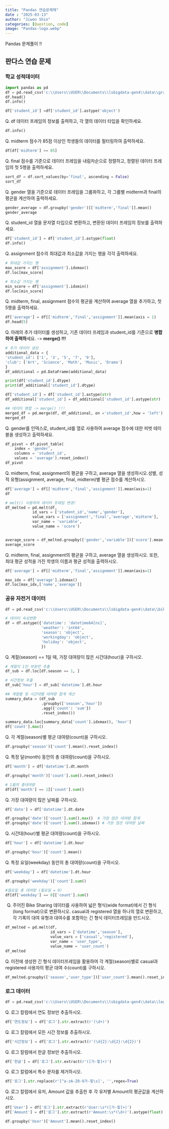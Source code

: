```yaml
---
title: "Pandas 연습문제제"
date : "2025-03-13"
author: "Jiwon Shin"
categories: [Question, code]
image: "Pandas-logo.webp"
---
```


Pandas 문제풀이 !!

## 판다스 연습 문제

### 학교 성적데이터

```python
import pandas as pd 
df = pd.read_csv('c:\\Users\\USER\\Documents\\lsbigdata-gen4\\data\\grade.csv')
df.head()
df.info()

df['student_id'] =df['student_id'].astype('object')
```

Q. df 데이터 프레임의 정보를 출력하고, 각 열의 데이터 타입을 확인하세요.

```python
df.info()
```

Q. midterm 점수가 85점 이상인 학생들의 데이터를 필터링하여 출력하세요.

```python
df[df['midterm'] >= 85]
```

Q. final 점수를 기준으로 데이터 프레임을 내림차순으로 정렬하고, 정렬된 데이터 프레임의 첫 5행을 출력하세요.

```python
sort_df = df.sort_values(by='final', ascending = False)
sort_df
```

Q. gender 열을 기준으로 데이터 프레임을 그룹화하고, 각 그룹별 midterm과 final의 평균을 계산하여 출력하세요.

```python
gender_average = df.groupby('gender')[['midterm','final']].mean()
gender_average
```

Q. student_id 열을 문자열 타입으로 변환하고, 변환된 데이터 프레임의 정보를 출력하세요.

```python
df['student_id'] = df['student_id'].astype(float)
df.info()
```

Q. assignment 점수의 최대값과 최소값을 가지는 행을 각각 출력하세요.

```python
# 최대값 가지는 행
max_score = df['assignment'].idxmax()
df.loc[max_score]

# 최소값 가지는 행
min_score = df['assignment'].idxmin()
df.loc[min_score]
```

Q. midterm, final, assignment 점수의 평균을 계산하여 average 열을 추가하고, 첫 5행을 출력하세요.

```python
df['average'] = df[['midterm','final','assignment']].mean(axis = 1)
df.head(5)
```

Q. 아래의 추가 데이터를 생성하고, 기존 데이터 프레임과 student_id를 기준으로 **병합하여 출력하**세요. -\> **merge() !!!**

```python
# 추가 데이터 생성
additional_data = {
'student_id': ['1', '3', '5', '7', '9'],
'club': ['Art', 'Science', 'Math', 'Music', 'Drama']
}
df_additional = pd.DataFrame(additional_data)

print(df['student_id'].dtype)
print(df_additional['student_id'].dtype)

df['student_id'] = df['student_id'].astype(str)
df_additional['student_id'] = df_additional['student_id'].astype(str)

## 데이터 병합 -> merge() !!!
merged_df = pd.merge(df, df_additional, on ='student_id',how = 'left')
merged_df
```

Q. gender를 인덱스로, student_id를 열로 사용하여 average 점수에 
대한 피벗 테이블을 생성하고 출력하세요.
```python
df_pivot = df.pivot_table(
    index = 'gender',
    columns = 'student_id',
    values = 'average').reset_index()
df_pivot
```

Q. midterm, final, assignment의 평균을 구하고, average 열을 생성하시오.성별, 성적 유형(assignment, average, final, midterm)별 
평균 점수를 계산하시오.
```python
df['average'] = df[['midterm','final','assignment']].mean(axis=1)
df

# melt() 사용하여 데이터 프레임 변경!
df_melted = pd.melt(df,
            id_vars = ['student_id','name','gender'],
            value_vars = ['assignment','final','average','midterm'],
            var_name = 'variable',
            value_name = 'score')


average_score = df_melted.groupby(['gender','variable'])['score'].mean().reset_index()
average_score
```

Q. midterm, final, assignment의 평균을 구하고, average 열을 생성하시오. 또한, 최대 평균 성적을 가진 학생의 이름과 평균 성적을 출력하시오.
```python
df['average'] = df[['midterm','final','assignment']].mean(axis=1)

max_idx = df['average'].idxmax()
df.loc[max_idx,['name','average']]
```

### 공유 자전거 데이터
```python
df = pd.read_csv('c:\\Users\\USER\\Documents\\lsbigdata-gen4\\data\\bike_data.csv')

# 데이터 속성변환
df = df.astype({'datetime': 'datetime64[ns]',
                'weather': 'int64',
                'season': 'object',
                'workingday': 'object',
                'holiday': 'object',
                })

```

Q. 계절(season) == 1일 때, 가장 대여량이 많은 시간대(hour)을 구하시오.
```python
# 계절이 1인 부분만 추출
df_sub = df.loc[df.season == 1, ]

# 시간정보 추출
df_sub['hour'] = df_sub['datetime'].dt.hour

## 계절별 및 시간대별 대여량 합계 계산
summary_data = (df_sub
                .groupby(['season','hour'])
                .agg({'count': 'sum'})
                .reset_index())

summary_data.loc[summary_data['count'].idxmax(), 'hour'] 
df['count'].max()
```


Q. 각 계절(season)별 평균 대여량(count)을 구하시오.

```python
df.groupby('season')['count'].mean().reset_index()
```

Q. 특정 달(month) 동안의 총 대여량(count)을 구하시오.
```python
df['month'] = df['datetime'].dt.month

df.groupby('month')['count'].sum().reset_index()

# 1월의 총대여량 
df[df['month'] == 1]['count'].sum()
```

Q. 가장 대여량이 많은 날짜를 구하시오.
```python
df['date'] = df['datetime'].dt.date

df.groupby('date')['count'].sum().max()  # 가장 많은 대여량 합계
df.groupby('date')['count'].sum().idxmax() # 가장 많은 대여량 날짜
```


Q. 시간대(hour)별 평균 대여량(count)을 구하시오.

```python
df['hour'] = df['datetime'].dt.hour

df.groupby('hour')['count'].mean()
```

Q. 특정 요일(weekday) 동안의 총 대여량(count)을 구하시오.
```python
df['weekday'] = df['datetime'].dt.hour

df.groupby('weekday')['count'].sum()

#월요일 총 대여량 (월요일 = 0)
df[df['weekday'] == 0]['count'].sum()

```

Q.  주어진 Bike Sharing 데이터를 사용하여 넓은 형식(wide format)에서 긴 형식(long format)으로 변환하시오. casual과 registered 열을 하나의 열로 변환하고, 각 기록의 대여 유형과 대여수를 포함하는 긴 형식 데이터프레임을 만드시오.

```python
df_melted = pd.melt(df,
                    id_vars = ['datetime','season'],
                    value_vars = ['casual','registered'],
                    var_name = 'user_type',
                    value_name = 'user_count')
df_melted
```

Q. 이전에 생성한 긴 형식 데이터프레임을 활용하여 각 계절(season)별로 casual과 
registered 사용자의 평균 대여 수(count)를 구하시오.
```python

df_melted.groupby(['season','user_type'])['user_count'].mean().reset_index()
```


### 로그 데이터
```python
df = pd.read_csv('c:\\Users\\USER\\Documents\\lsbigdata-gen4\\data\\logdata.csv')
```

Q. 로그 칼럼에서 연도 정보만 추출하시오.
```python
df['연도정보'] = df['로그'].str.extract(r'(\d+)')
```

Q. 로그 칼럼에서 모든 시간 정보를 추출하시오.
```python
df['시간정보'] = df['로그'].str.extract(r'(\d{2}:\d{2}:\d{2})')
```

Q. 로그 칼럼에서 한글 정보만 추출하시오.
```python
df['한글'] = df['로그'].str.extract(r'([가-힣]+)')
```

Q. 로그 칼럼에서 특수 문자를 제거하시오.
```python
df['로그'].str.replace(r'[^a-zA-Z0-9가-힣\s]', '',regex=True)
```

Q. 로그 칼럼에서 유저, Amount 값을 추출한 후 각 유저별 
Amount의 평균값을 계산하시오.

```python
df['User'] = df['로그'].str.extract(r'User:\s*([가-힣]+)')
df['Amount'] = df['로그'].str.extract(r'Amount:\s*(\d+)').astype(float)

df.groupby('User')['Amount'].mean().reset_index()
```
